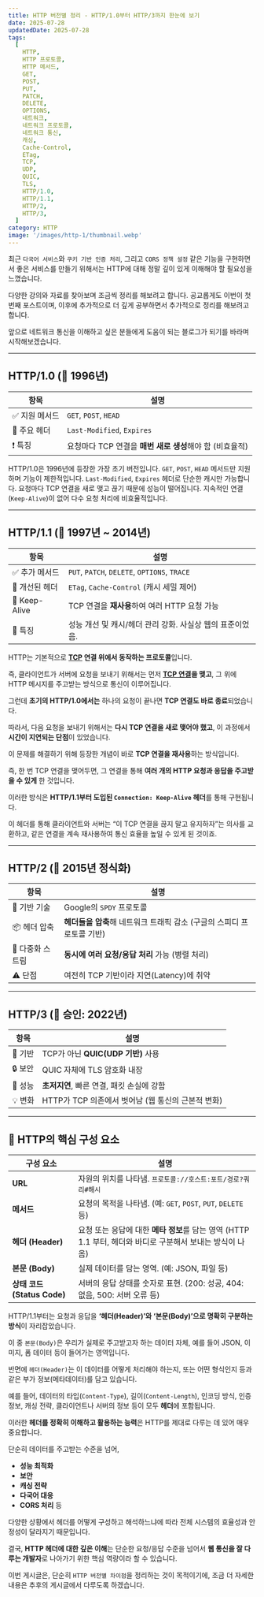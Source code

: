 ```yaml
---
title: HTTP 버전별 정리 - HTTP/1.0부터 HTTP/3까지 한눈에 보기
date: 2025-07-28
updatedDate: 2025-07-28
tags:
  [
    HTTP,
    HTTP 프로토콜,
    HTTP 메서드,
    GET,
    POST,
    PUT,
    PATCH,
    DELETE,
    OPTIONS,
    네트워크,
    네트워크 프로토콜,
    네트워크 통신,
    캐싱,
    Cache-Control,
    ETag,
    TCP,
    UDP,
    QUIC,
    TLS,
    HTTP/1.0,
    HTTP/1.1,
    HTTP/2,
    HTTP/3,
  ]
category: HTTP
image: '/images/http-1/thumbnail.webp'
---
```



최근 `다국어 서비스`와 `쿠키 기반 인증 처리`, 그리고 `CORS 정책 설정` 같은 기능을 구현하면서 좋은 서비스를 만들기 위해서는 HTTP에 대해 정말 깊이 있게 이해해야 할 필요성을 느꼈습니다.

다양한 강의와 자료를 찾아보며 조금씩 정리를 해보려고 합니다.
공교롭게도 이번이 첫 번째 포스트이며, 이후에 추가적으로 더 깊게 공부하면서 추가적으로 정리를 해보려고 합니다.

앞으로 네트워크 통신을 이해하고 싶은 분들에게 도움이 되는 블로그가 되기를 바라며 시작해보겠습니다.

---

## **HTTP/1.0 (📅 1996년)**

| 항목           | 설명                                                     |
| -------------- | -------------------------------------------------------- |
| ✅ 지원 메서드 | `GET`, `POST`, `HEAD`                                    |
| 🧩 주요 헤더   | `Last-Modified`, `Expires`                               |
| ❗ 특징        | 요청마다 TCP 연결을 **매번 새로 생성**해야 함 (비효율적) |

HTTP/1.0은 1996년에 등장한 가장 초기 버전입니다. `GET`, `POST`, `HEAD` 메서드만 지원하며 기능이 제한적입니다.
`Last-Modified`, `Expires` 헤더로 단순한 캐시만 가능합니다. 요청마다 TCP 연결을 새로 맺고 끊기 때문에 성능이 떨어집니다. 지속적인 연결(`Keep-Alive`)이 없어 다수 요청 처리에 비효율적입니다.

---

## **HTTP/1.1 (📅 1997년 ~ 2014년)**

| 항목           | 설명                                                      |
| -------------- | --------------------------------------------------------- |
| ✅ 추가 메서드 | `PUT`, `PATCH`, `DELETE`, `OPTIONS`, `TRACE`              |
| 🧩 개선된 헤더 | `ETag`, `Cache-Control` (캐시 세밀 제어)                  |
| 🔄 Keep-Alive  | TCP 연결을 **재사용**하여 여러 HTTP 요청 가능             |
| 📌 특징        | 성능 개선 및 캐시/헤더 관리 강화. 사실상 웹의 표준이었음. |

HTTP는 기본적으로 **[TCP](https://www.yolog.co.kr/post/http-tcp) 연결 위에서 동작하는 프로토콜**입니다.

즉, 클라이언트가 서버에 요청을 보내기 위해서는 먼저 **[TCP 연결](https://www.yolog.co.kr/post/http-tcp)을 맺고**, 그 위에 HTTP 메시지를 주고받는 방식으로 통신이 이루어집니다.

그런데 **초기의 HTTP/1.0에서는** 하나의 요청이 끝나면 **TCP 연결도 바로 종료**되었습니다.

따라서, 다음 요청을 보내기 위해서는 **다시 TCP 연결을 새로 맺어야 했고**, 이 과정에서 **시간이 지연되는 단점**이 있었습니다.

이 문제를 해결하기 위해 등장한 개념이 바로 **TCP 연결을 재사용**하는 방식입니다.

즉, 한 번 TCP 연결을 맺어두면, 그 연결을 통해 **여러 개의 HTTP 요청과 응답을 주고받을 수 있게** 한 것입니다.

이러한 방식은 **HTTP/1.1부터 도입된 `Connection: Keep-Alive` 헤더**를 통해 구현됩니다.

이 헤더를 통해 클라이언트와 서버는 “이 TCP 연결을 끊지 말고 유지하자”는 의사를 교환하고, 같은 연결을 계속 재사용하여 통신 효율을 높일 수 있게 된 것이죠.

---

## **HTTP/2 (📅 2015년 정식화)**

| 항목             | 설명                                                                   |
| ---------------- | ---------------------------------------------------------------------- |
| 🚀 기반 기술     | Google의 `SPDY` 프로토콜                                               |
| 📦 헤더 압축     | **헤더들을 압축**해 네트워크 트래픽 감소 (구글의 스피디 프로토콜 기반) |
| 🔄 다중화 스트림 | **동시에 여러 요청/응답 처리** 가능 (병렬 처리)                        |
| ⚠️ 단점          | 여전히 TCP 기반이라 지연(Latency)에 취약                               |

---

## **HTTP/3 (📅 승인: 2022년)**

| 항목    | 설명                                               |
| ------- | -------------------------------------------------- |
| 🚧 기반 | TCP가 아닌 **QUIC(UDP 기반)** 사용                 |
| 🔒 보안 | QUIC 자체에 TLS 암호화 내장                        |
| 🚀 성능 | **초저지연**, 빠른 연결, 패킷 손실에 강함          |
| 💡 변화 | HTTP가 TCP 의존에서 벗어남 (웹 통신의 근본적 변화) |

---

## **🧱 HTTP의 핵심 구성 요소**

| 구성 요소                   | 설명                                                                                                       |
| --------------------------- | ---------------------------------------------------------------------------------------------------------- |
| **URL**                     | 자원의 위치를 나타냄. `프로토콜://호스트:포트/경로?쿼리#해시`                                              |
| **메서드**                  | 요청의 목적을 나타냄. (예: `GET`, `POST`, `PUT`, `DELETE` 등)                                              |
| **헤더 (Header)**           | 요청 또는 응답에 대한 **메타 정보**를 담는 영역 (HTTP 1.1 부터, 헤더와 바디로 구분해서 보내는 방식이 나옴) |
| **본문 (Body)**             | 실제 데이터를 담는 영역. (예: JSON, 파일 등)                                                               |
| **상태 코드 (Status Code)** | 서버의 응답 상태를 숫자로 표현. (200: 성공, 404: 없음, 500: 서버 오류 등)                                  |

HTTP/1.1부터는 요청과 응답을 **‘헤더(Header)’와 ‘본문(Body)’으로 명확히 구분하는 방식**이 자리잡았습니다.

이 중 `본문(Body)`은 우리가 실제로 주고받고자 하는 데이터 자체, 예를 들어 JSON, 이미지, 폼 데이터 등이 들어가는 영역입니다.

반면에 `헤더(Header)`는 이 데이터를 어떻게 처리해야 하는지, 또는 어떤 형식인지 등과 같은 부가 정보(메타데이터)를 담고 있습니다.

예를 들어, 데이터의 타입(`Content-Type`), 길이(`Content-Length`), 인코딩 방식, 인증 정보, 캐싱 전략, 클라이언트나 서버의 정보 등이 모두 **헤더**에 포함됩니다.

이러한 **헤더를 정확히 이해하고 활용하는 능력**은 HTTP를 제대로 다루는 데 있어 매우 중요합니다.

단순히 데이터를 주고받는 수준을 넘어,

- **성능 최적화**
- **보안**
- **캐싱 전략**
- **다국어 대응**
- **CORS 처리** 등

다양한 상황에서 헤더를 어떻게 구성하고 해석하느냐에 따라 전체 시스템의 효율성과 안정성이 달라지기 때문입니다.

결국, **HTTP 헤더에 대한 깊은 이해**는 단순한 요청/응답 수준을 넘어서 **웹 통신을 잘 다루는 개발자**로 나아가기 위한 핵심 역량이라 할 수 있습니다.

이번 게시글은, 단순히 `HTTP 버전별 차이점`을 정리하는 것이 목적이기에, 조금 더 자세한 내용은 추후의 게시글에서 다루도록 하겠습니다.
